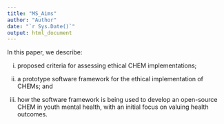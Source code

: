 ```yaml
---
title: "MS_Aims"
author: "Author"
date: "`r Sys.Date()`"
output: html_document
---
```


In this paper, we describe:

(i)	proposed criteria for assessing ethical CHEM implementations;

(ii) a prototype software framework for the ethical implementation of CHEMs; and

(iii)	how the software framework is being used to develop an open-source CHEM in youth mental health, with an initial focus on valuing health outcomes. 
